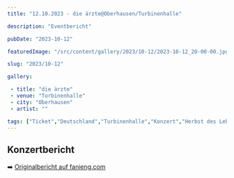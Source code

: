 ```yaml
---
title: "12.10.2023 - die ärzte@Oberhausen/Turbinenhalle"

description: "Eventbericht"

pubDate: "2023-10-12"

featuredImage: "/src/content/gallery/2023/10-12/2023-10-12_20-00-00.jpg"

slug: "2023/10-12"

gallery:

 - title: "die ärzte"
 - venue: "Turbinenhalle"
 - city: "Oberhausen"
 - artist: ""

tags: ["Ticket","Deutschland","Turbinenhalle","Konzert","Herbst des Lebens","die ärzte","Oberhausen","2023"]
---
```

## Konzertbericht

➡️ [Originalbericht auf fanieng.com](https://fanieng.com/2023/10/12/12-10-2023-die-ärzte-oberhausen-turbinenhalle)
